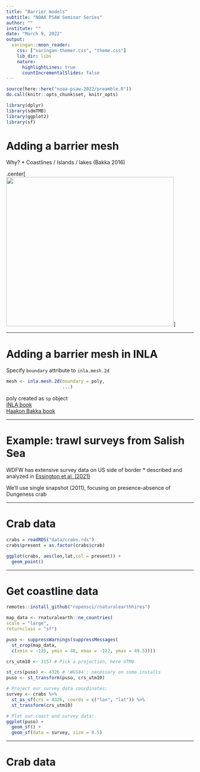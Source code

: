 ```yaml
---
title: "Barrier models"
subtitle: "NOAA PSAW Seminar Series"
author: ""
institute: ""
date: "March 9, 2022"
output:
  xaringan::moon_reader:
    css: ["xaringan-themer.css", "theme.css"]
    lib_dir: libs
    nature:
      highlightLines: true
      countIncrementalSlides: false
---
```


<!-- Build with: xaringan::inf_mr() -->

```r
source(here::here("noaa-psaw-2022/preamble.R"))
do.call(knitr::opts_chunk$set, knitr_opts)
```

```r
library(dplyr)
library(sdmTMB)
library(ggplot2)
library(sf)
```

# Adding a barrier mesh

Why? 
  * Coastlines / Islands / lakes (Bakka 2016) 

.center[
<img src="images/bakka_2016.png" width="450px" height = "400px"/>
]

---  

# Adding a barrier mesh in INLA

Specify `boundary` attribute to `inla.mesh.2d`  

```r
mesh <- inla.mesh.2d(boundary = poly,
                     ...)
```

poly created as `sp` object  
[INLA book](https://becarioprecario.bitbucket.io/spde-gitbook/ch-nonstationarity.html#ch:barrier)  
[Haakon Bakka book](https://haakonbakkagit.github.io/btopic128.html)

---  

# Example: trawl surveys from Salish Sea

WDFW has extensive survey data on US side of border
  * described and analyzed in [Essington et al. (2021)](https://www.int-res.com/abstracts/meps/v657/p173-189/)

We'll use single snapshot (2011), focusing on presence-absence of Dungeness crab

---  

# Crab data

```r
crabs = readRDS("data/crabs.rds")
crabs$present = as.factor(crabs$crab)

ggplot(crabs, aes(lon,lat,col = present)) + 
  geom_point()
```

---  

# Get coastline data

```r
remotes::install_github("ropensci/rnaturalearthhires")

map_data <- rnaturalearth::ne_countries(
scale = "large",
returnclass = "sf")

puso <- suppressWarnings(suppressMessages(
  st_crop(map_data,
  c(xmin = -125, ymin = 48, xmax = -122, ymax = 49.5))))

crs_utm10 <- 3157 # Pick a projection, here UTM9

st_crs(puso) <- 4326 # 'WGS84'; necessary on some installs
puso <- st_transform(puso, crs_utm10)

# Project our survey data coordinates:
survey <- crabs %>% 
  st_as_sf(crs = 4326, coords = c("lon", "lat")) %>%
  st_transform(crs_utm10)

# Plot our coast and survey data:
ggplot(puso) +
  geom_sf() +
  geom_sf(data = survey, size = 0.5)
```



---  

# Crab data



